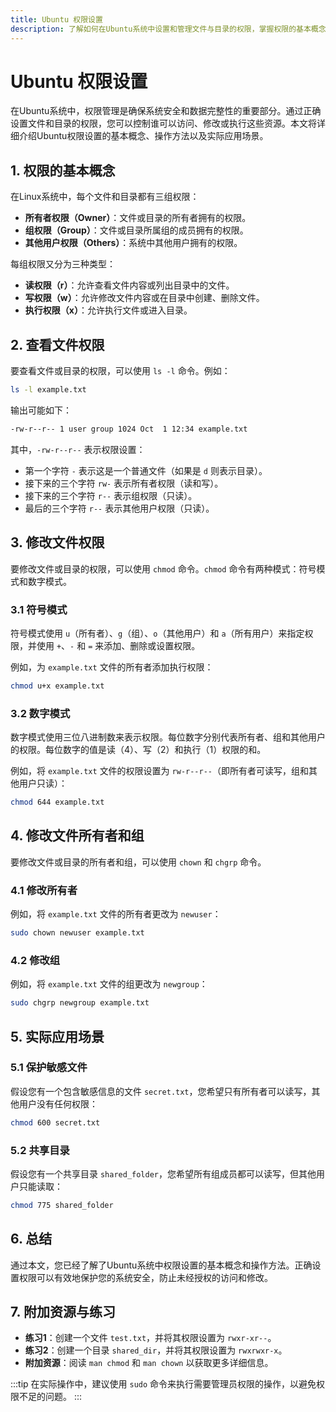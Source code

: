 ```yaml
---
title: Ubuntu 权限设置
description: 了解如何在Ubuntu系统中设置和管理文件与目录的权限，掌握权限的基本概念和实际应用。
---
```


# Ubuntu 权限设置

在Ubuntu系统中，权限管理是确保系统安全和数据完整性的重要部分。通过正确设置文件和目录的权限，您可以控制谁可以访问、修改或执行这些资源。本文将详细介绍Ubuntu权限设置的基本概念、操作方法以及实际应用场景。

## 1. 权限的基本概念

在Linux系统中，每个文件和目录都有三组权限：

- **所有者权限（Owner）**：文件或目录的所有者拥有的权限。
- **组权限（Group）**：文件或目录所属组的成员拥有的权限。
- **其他用户权限（Others）**：系统中其他用户拥有的权限。

每组权限又分为三种类型：

- **读权限（r）**：允许查看文件内容或列出目录中的文件。
- **写权限（w）**：允许修改文件内容或在目录中创建、删除文件。
- **执行权限（x）**：允许执行文件或进入目录。

## 2. 查看文件权限

要查看文件或目录的权限，可以使用 `ls -l` 命令。例如：

```bash
ls -l example.txt
```

输出可能如下：

```bash
-rw-r--r-- 1 user group 1024 Oct  1 12:34 example.txt
```

其中，`-rw-r--r--` 表示权限设置：

- 第一个字符 `-` 表示这是一个普通文件（如果是 `d` 则表示目录）。
- 接下来的三个字符 `rw-` 表示所有者权限（读和写）。
- 接下来的三个字符 `r--` 表示组权限（只读）。
- 最后的三个字符 `r--` 表示其他用户权限（只读）。

## 3. 修改文件权限

要修改文件或目录的权限，可以使用 `chmod` 命令。`chmod` 命令有两种模式：符号模式和数字模式。

### 3.1 符号模式

符号模式使用 `u`（所有者）、`g`（组）、`o`（其他用户）和 `a`（所有用户）来指定权限，并使用 `+`、`-` 和 `=` 来添加、删除或设置权限。

例如，为 `example.txt` 文件的所有者添加执行权限：

```bash
chmod u+x example.txt
```

### 3.2 数字模式

数字模式使用三位八进制数来表示权限。每位数字分别代表所有者、组和其他用户的权限。每位数字的值是读（4）、写（2）和执行（1）权限的和。

例如，将 `example.txt` 文件的权限设置为 `rw-r--r--`（即所有者可读写，组和其他用户只读）：

```bash
chmod 644 example.txt
```

## 4. 修改文件所有者和组

要修改文件或目录的所有者和组，可以使用 `chown` 和 `chgrp` 命令。

### 4.1 修改所有者

例如，将 `example.txt` 文件的所有者更改为 `newuser`：

```bash
sudo chown newuser example.txt
```

### 4.2 修改组

例如，将 `example.txt` 文件的组更改为 `newgroup`：

```bash
sudo chgrp newgroup example.txt
```

## 5. 实际应用场景

### 5.1 保护敏感文件

假设您有一个包含敏感信息的文件 `secret.txt`，您希望只有所有者可以读写，其他用户没有任何权限：

```bash
chmod 600 secret.txt
```

### 5.2 共享目录

假设您有一个共享目录 `shared_folder`，您希望所有组成员都可以读写，但其他用户只能读取：

```bash
chmod 775 shared_folder
```

## 6. 总结

通过本文，您已经了解了Ubuntu系统中权限设置的基本概念和操作方法。正确设置权限可以有效地保护您的系统安全，防止未经授权的访问和修改。

## 7. 附加资源与练习

- **练习1**：创建一个文件 `test.txt`，并将其权限设置为 `rwxr-xr--`。
- **练习2**：创建一个目录 `shared_dir`，并将其权限设置为 `rwxrwxr-x`。
- **附加资源**：阅读 `man chmod` 和 `man chown` 以获取更多详细信息。

:::tip
在实际操作中，建议使用 `sudo` 命令来执行需要管理员权限的操作，以避免权限不足的问题。
:::
